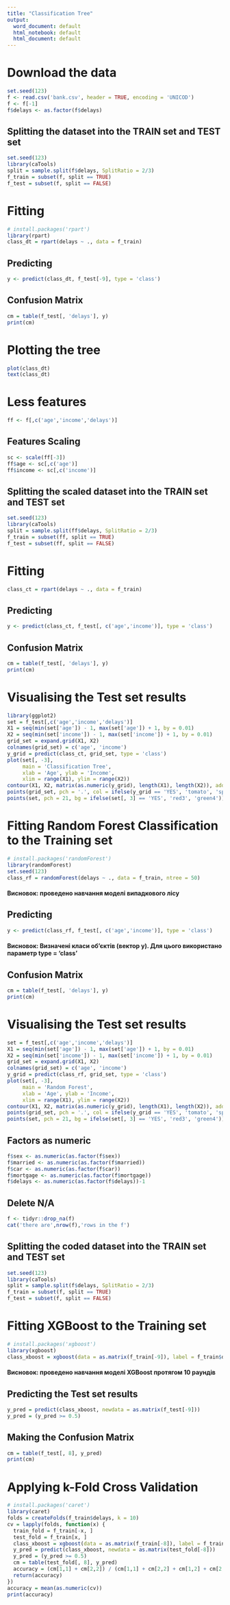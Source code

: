 ---
title: "Classification Tree"
output:
  word_document: default
  html_notebook: default
  html_document: default
---

# Download the data
```{r}
set.seed(123)
f <- read.csv('bank.csv', header = TRUE, encoding = 'UNICOD')
f <- f[-1]
f$delays <- as.factor(f$delays)
```

## Splitting the dataset into the TRAIN set and TEST set
```{r}
set.seed(123)
library(caTools)
split = sample.split(f$delays, SplitRatio = 2/3)
f_train = subset(f, split == TRUE)
f_test = subset(f, split == FALSE)
```

# Fitting 
```{r}
# install.packages('rpart')
library(rpart)
class_dt = rpart(delays ~ ., data = f_train)
```

## Predicting
```{r}
y <- predict(class_dt, f_test[-9], type = 'class')
```

## Confusion Matrix
```{r}
cm = table(f_test[, 'delays'], y)
print(cm)
```

# Plotting the tree
```{r}
plot(class_dt)
text(class_dt)
```

# Less features
```{r}
ff <- f[,c('age','income','delays')]
```

## Features Scaling
```{r}
sc <- scale(ff[-3])
ff$age <- sc[,c('age')]
ff$income <- sc[,c('income')]
```

## Splitting the scaled dataset into the TRAIN set and TEST set
```{r}
set.seed(123)
library(caTools)
split = sample.split(ff$delays, SplitRatio = 2/3)
f_train = subset(ff, split == TRUE)
f_test = subset(ff, split == FALSE)
```

# Fitting 
```{r}
class_ct = rpart(delays ~ ., data = f_train)
```

## Predicting
```{r}
y <- predict(class_ct, f_test[, c('age','income')], type = 'class')
```

## Confusion Matrix
```{r}
cm = table(f_test[, 'delays'], y)
print(cm)
```

# Visualising the Test set results
```{r}
library(ggplot2)
set = f_test[,c('age','income','delays')]
X1 = seq(min(set['age']) - 1, max(set['age']) + 1, by = 0.01)
X2 = seq(min(set['income']) - 1, max(set['income']) + 1, by = 0.01)
grid_set = expand.grid(X1, X2)
colnames(grid_set) = c('age', 'income')
y_grid = predict(class_ct, grid_set, type = 'class')
plot(set[, -3],
     main = 'Classification Tree',
     xlab = 'Age', ylab = 'Income',
     xlim = range(X1), ylim = range(X2))
contour(X1, X2, matrix(as.numeric(y_grid), length(X1), length(X2)), add = TRUE)
points(grid_set, pch = '.', col = ifelse(y_grid == 'YES', 'tomato', 'springgreen3'))
points(set, pch = 21, bg = ifelse(set[, 3] == 'YES', 'red3', 'green4'))
```

# Fitting Random Forest Classification to the Training set
```{r}
# install.packages('randomForest')
library(randomForest)
set.seed(123)
class_rf = randomForest(delays ~ ., data = f_train, ntree = 50)
```

#### Висновок: проведено навчання моделі випадкового лісу

## Predicting
```{r}
y <- predict(class_rf, f_test[, c('age','income')], type = 'class')
```

#### Висновок: Визначені класи об'єктів (вектор у). Для цього використано параметр type = 'class'

## Confusion Matrix
```{r}
cm = table(f_test[, 'delays'], y)
print(cm)
```

# Visualising the Test set results
```{r}
set = f_test[,c('age','income','delays')]
X1 = seq(min(set['age']) - 1, max(set['age']) + 1, by = 0.01)
X2 = seq(min(set['income']) - 1, max(set['income']) + 1, by = 0.01)
grid_set = expand.grid(X1, X2)
colnames(grid_set) = c('age', 'income')
y_grid = predict(class_rf, grid_set, type = 'class')
plot(set[, -3],
     main = 'Random Forest',
     xlab = 'Age', ylab = 'Income',
     xlim = range(X1), ylim = range(X2))
contour(X1, X2, matrix(as.numeric(y_grid), length(X1), length(X2)), add = TRUE)
points(grid_set, pch = '.', col = ifelse(y_grid == 'YES', 'tomato', 'springgreen3'))
points(set, pch = 21, bg = ifelse(set[, 3] == 'YES', 'red3', 'green4'))
```

## Factors as numeric
```{r}
f$sex <- as.numeric(as.factor(f$sex))
f$married <- as.numeric(as.factor(f$married))
f$car <- as.numeric(as.factor(f$car))
f$mortgage <- as.numeric(as.factor(f$mortgage))
f$delays <- as.numeric(as.factor(f$delays))-1
```

## Delete N/A
```{r}
f <- tidyr::drop_na(f)
cat('there are',nrow(f),'rows in the f')
```

## Splitting the coded dataset into the TRAIN set and TEST set
```{r}
set.seed(123)
library(caTools)
split = sample.split(f$delays, SplitRatio = 2/3)
f_train = subset(f, split == TRUE)
f_test = subset(f, split == FALSE)
```

# Fitting XGBoost to the Training set
```{r}
# install.packages('xgboost')
library(xgboost)
class_xboost = xgboost(data = as.matrix(f_train[-9]), label = f_train$delays, nrounds = 10)
```

#### Висновок: проведено навчання моделі XGBoost протягом 10 раундів

## Predicting the Test set results
```{r}
y_pred = predict(class_xboost, newdata = as.matrix(f_test[-9]))
y_pred = (y_pred >= 0.5)
```

## Making the Confusion Matrix
```{r}
cm = table(f_test[, 8], y_pred)
print(cm)
```

# Applying k-Fold Cross Validation
```{r}
# install.packages('caret')
library(caret)
folds = createFolds(f_train$delays, k = 10)
cv = lapply(folds, function(x) {
  train_fold = f_train[-x, ]
  test_fold = f_train[x, ]
  class_xboost = xgboost(data = as.matrix(f_train[-8]), label = f_train$delays, nrounds = 10)
  y_pred = predict(class_xboost, newdata = as.matrix(test_fold[-8]))
  y_pred = (y_pred >= 0.5)
  cm = table(test_fold[, 8], y_pred)
  accuracy = (cm[1,1] + cm[2,2]) / (cm[1,1] + cm[2,2] + cm[1,2] + cm[2,1])
  return(accuracy)
})
accuracy = mean(as.numeric(cv))
print(accuracy)
```